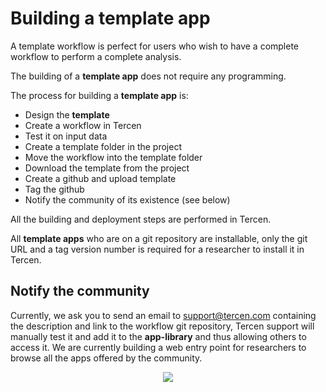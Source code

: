 # Building a template app

A template workflow is perfect for users who wish to have a complete workflow to perform a complete analysis.

The building of a __template app__ does not require any programming.

The process for building a __template app__ is:

* Design the __template__
* Create a workflow in Tercen
* Test it on input data
* Create a template folder in the project
* Move the workflow into the template folder
* Download the template from the project
* Create a github and upload template
* Tag the github
* Notify the community of its existence (see below)

All the building and deployment steps are performed in Tercen.

All __template apps__ who are on a git repository are installable, only the git URL and a tag version number is required for a researcher to install it in Tercen.

## Notify the community {-}

Currently, we ask you to send an email to <support@tercen.com> containing the description and link to the workflow git repository, Tercen support will manually test it and add it to the __app-library__ and thus allowing others to access it. We are currently building a web entry point for researchers to browse all the apps offered by the community.

<center>![](images/goldfish.png)</center>
